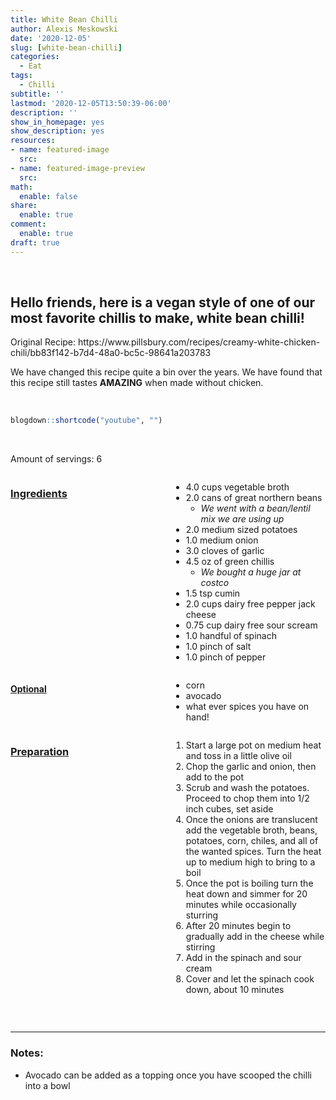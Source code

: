 ```yaml
---
title: White Bean Chilli
author: Alexis Meskowski
date: '2020-12-05'
slug: [white-bean-chilli]
categories:
  - Eat
tags:
  - Chilli
subtitle: ''
lastmod: '2020-12-05T13:50:39-06:00'
description: ''
show_in_homepage: yes
show_description: yes
resources:
- name: featured-image
  src: 
- name: featured-image-preview
  src: 
math:
  enable: false
share:
  enable: true
comment:
  enable: true
draft: true
---
```


<!--more-->
<br>

## Hello friends, here is a vegan style of one of our most favorite chillis to make, white bean chilli!

Original Recipe: https://www.pillsbury.com/recipes/creamy-white-chicken-chili/bb83f142-b7d4-48a0-bc5c-98641a203783

We have changed this recipe quite a bin over the years. We have found that this recipe still tastes **AMAZING** when made without chicken.

<br>

```r
blogdown::shortcode("youtube", "")
```

<br>

Amount of servings: 6

:::: {style="display: grid; grid-template-columns: 1fr 1fr; grid-column-gap: 10px;"}

::: {}

### <u>Ingredients</u>

- 4.0 cups vegetable broth
- 2.0 cans of great northern beans
  - *We went with a bean/lentil mix we are using up*
- 2.0 medium sized potatoes
- 1.0 medium onion
- 3.0 cloves of garlic
- 4.5 oz of green chillis 
  - *We bought a huge jar at costco*
- 1.5 tsp cumin
- 2.0 cups dairy free pepper jack cheese
- 0.75 cup dairy free sour scream
- 1.0 handful of spinach
- 1.0 pinch of salt
- 1.0 pinch of pepper

#### <u>Optional</u>

- corn
- avocado
- what ever spices you have on hand!

::: 

::: {}

### <u>Preparation</u> 

1. Start a large pot on medium heat and toss in a little olive oil
1. Chop the garlic and onion, then add to the pot
1. Scrub and wash the potatoes. Proceed to chop them into 1/2 inch cubes, set aside
1. Once the onions are translucent add the vegetable broth, beans, potatoes, corn, chiles, and all of the wanted spices. Turn the heat up to medium high to bring to a boil
1. Once the pot is boiling turn the heat down and simmer for 20 minutes while occasionally sturring
1. After 20 minutes begin to gradually add in the cheese while stirring
1. Add in the spinach and sour cream
1. Cover and let the spinach cook down, about 10 minutes

:::

::::

<br>

---

### Notes:

- Avocado can be added as a topping once you have scooped the chilli into a bowl
